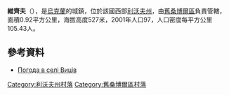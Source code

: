 {{coord|49|20|10|N|22|49|57|E|scale:100000|display=title}}

'''維齊夫'''（{{lang-uk|Виців}}），是[[烏克蘭|烏克蘭]]的城鎮，位於該國西部[[利沃夫州|利沃夫州]]，由[[舊桑博爾區|舊桑博爾區]]負責管轄，面積0.92平方公里，海拔高度527米，2001年人口97，人口密度每平方公里105.43人。

==參考資料==
* [http://weather.in.ua/ua/l'vovskaja/3731 Погода в селі Виців] {{Wayback|url=http://weather.in.ua/ua/l%27vovskaja/3731 |date=20111221150423 }}

[[Category:利沃夫州村落|Category:利沃夫州村落]]
[[Category:舊桑博爾區村落|Category:舊桑博爾區村落]]


{{Lviv-geo-stub}}